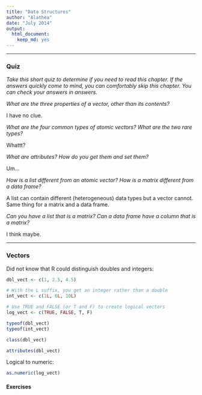 ```yaml
---
title: "Data Structures"
author: "Alathea"
date: "July 2014"
output:
  html_document:
    keep_md: yes
---
```


***

### Quiz

*Take this short quiz to determine if you need to read this chapter. If the answers quickly come to mind, you can comfortably skip this chapter. You can check your answers in answers.*

*What are the three properties of a vector, other than its contents?*

I have no clue.

*What are the four common types of atomic vectors? What are the two rare types?*

Whattt?

*What are attributes? How do you get them and set them?*

Um...

*How is a list different from an atomic vector? How is a matrix different from a data frame?*

A list can contain different (heterogeneous) data types but a vector cannot.  Same thing for a matrix and a data frame.

*Can you have a list that is a matrix? Can a data frame have a column that is a matrix?*

I think maybe.

***

### Vectors

Did not know that R could distinguish doubles and integers:

```r
dbl_vect <- c(1, 2.5, 4.5)

# With the L suffix, you get an integer rather than a double
int_vect <- c(1L, 6L, 10L)

# Use TRUE and FALSE (or T and F) to create logical vectors
log_vect <- c(TRUE, FALSE, T, F)

typeof(dbl_vect)
typeof(int_vect)

class(dbl_vect)

attributes(dbl_vect)
```

Logical to numeric:

```r
as.numeric(log_vect)
```

#### Exercises

